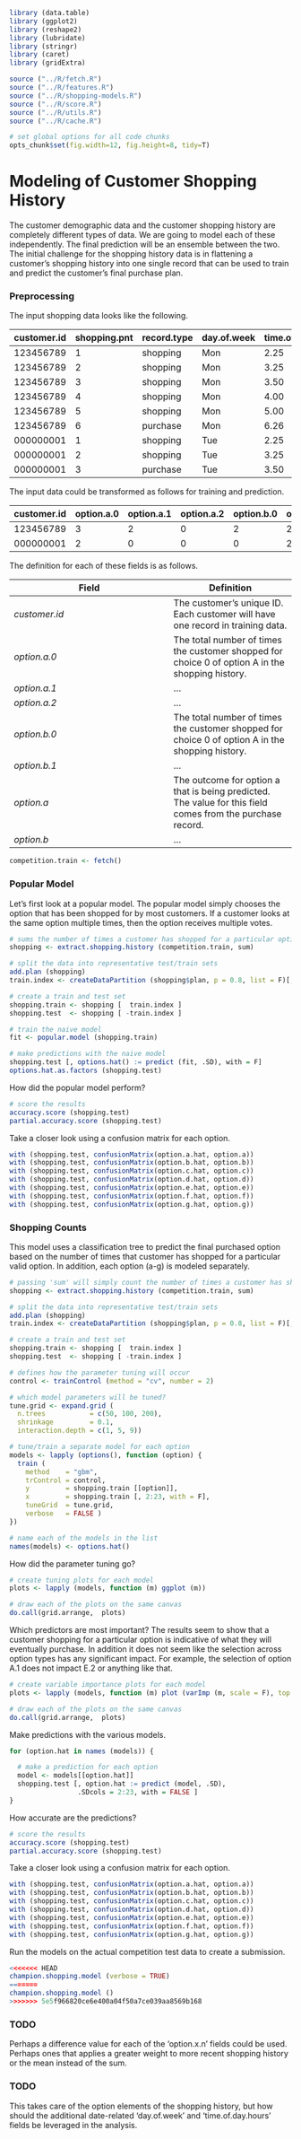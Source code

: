 ```r

library (data.table)
library (ggplot2)
library (reshape2)
library (lubridate)
library (stringr)
library (caret)
library (gridExtra)

source ("../R/fetch.R")
source ("../R/features.R")
source ("../R/shopping-models.R")
source ("../R/score.R")
source ("../R/utils.R")
source ("../R/cache.R")

# set global options for all code chunks
opts_chunk$set(fig.width=12, fig.height=8, tidy=T)
```

Modeling of Customer Shopping History
========================================================

The customer demographic data and the customer shopping history are completely different types of data.  We are going to model each of these independently.  The final prediction will be an ensemble between the two.  The initial challenge for the shopping history data is in flattening a customer's shopping history into one single record that can be used to train and predict the customer's final purchase plan.  

### Preprocessing

The input shopping data looks like the following.

| customer.id | shopping.pnt | record.type | day.of.week | time.of.day.hours | option.a | option.b | ... |
| ----------- | ------------ | ----------- | ----------- | ----------------- | -------- | -------- | ----|                                                 
| 123456789   | 1            | shopping    | Mon         | 2.25              | 0        | 1        |     |
| 123456789   | 2            | shopping    | Mon         | 3.25              | 0        | 1        |     |
| 123456789   | 3            | shopping    | Mon         | 3.50              | 1        | 2        |     |
| 123456789   | 4            | shopping    | Mon         | 4.00              | 1        | 2        |     |
| 123456789   | 5            | shopping    | Mon         | 5.00              | 0        | 2        |     |
| 123456789   | 6            | purchase    | Mon         | 6.26              | 0        | 2        |     |
| 000000001   | 1            | shopping    | Tue         | 2.25              | 0        | 1        |     |
| 000000001   | 2            | shopping    | Tue         | 3.25              | 0        | 1        |     |
| 000000001   | 3            | purchase    | Tue         | 3.50              | 1        | 2        |     |

The input data could be transformed as follows for training and prediction.

| customer.id | option.a.0 | option.a.1 | option.a.2 | option.b.0 | option.b.1 | option.a | option.b | ... | 
| ----------- | ---------- | ---------- | ---------- | ---------- | ---------- | -------- | -------- | --- |
| 123456789   | 3          | 2          | 0          | 2          | 2          | 0        | 2        |     |
| 000000001   | 2          | 0          | 0          | 0          | 2          | 1        | 2        |     |

The definition for each of these fields is as follows.

| Field         | Definition 
| ------------- | ---------- 
| *customer.id* | The customer's unique ID.  Each customer will have one record in training data.       
| *option.a.0*  | The total number of times the customer shopped for choice 0 of option A in the shopping history.
| *option.a.1*  | ...
| *option.a.2*  | ...
| *option.b.0*  | The total number of times the customer shopped for choice 0 of option A in the shopping history.
| *option.b.1*  | ...
| *option.a*    | The outcome for option a that is being predicted.  The value for this field comes from the purchase record.
| *option.b*    | ...

```r
competition.train <- fetch()
```

### Popular Model

Let's first look at a popular model.  The popular model simply chooses the option that has been shopped for by most
customers.  If a customer looks at the same option multiple times, then the option receives multiple votes.

```r

# sums the number of times a customer has shopped for a particular option (A0, A1, A2, ..., B0, B1, ...)
shopping <- extract.shopping.history (competition.train, sum)

# split the data into representative test/train sets
add.plan (shopping)
train.index <- createDataPartition (shopping$plan, p = 0.8, list = F)[,1]

# create a train and test set
shopping.train <- shopping [  train.index ]
shopping.test  <- shopping [ -train.index ]

# train the naive model
fit <- popular.model (shopping.train)

# make predictions with the naive model
shopping.test [, options.hat() := predict (fit, .SD), with = F]
options.hat.as.factors (shopping.test)

```

How did the popular model perform?

```r

# score the results
accuracy.score (shopping.test)
partial.accuracy.score (shopping.test)

```

Take a closer look using a confusion matrix for each option.

```r
with (shopping.test, confusionMatrix(option.a.hat, option.a))
with (shopping.test, confusionMatrix(option.b.hat, option.b))
with (shopping.test, confusionMatrix(option.c.hat, option.c))
with (shopping.test, confusionMatrix(option.d.hat, option.d))
with (shopping.test, confusionMatrix(option.e.hat, option.e))
with (shopping.test, confusionMatrix(option.f.hat, option.f))
with (shopping.test, confusionMatrix(option.g.hat, option.g))
```

### Shopping Counts

This model uses a classification tree to predict the final purchased option based on the number of times that customer has shopped for a particular valid option.  In addition, each option (a-g) is modeled separately.

```r

# passing 'sum' will simply count the number of times a customer has shopped for an option
shopping <- extract.shopping.history (competition.train, sum)

# split the data into representative test/train sets
add.plan (shopping)
train.index <- createDataPartition (shopping$plan, p = 0.8, list = F)[,1]

# create a train and test set
shopping.train <- shopping [  train.index ]
shopping.test  <- shopping [ -train.index ]

# defines how the parameter tuning will occur
control <- trainControl (method = "cv", number = 2)

# which model parameters will be tuned?
tune.grid <- expand.grid (
  n.trees           = c(50, 100, 200), 
  shrinkage         = 0.1,
  interaction.depth = c(1, 5, 9))

# tune/train a separate model for each option
models <- lapply (options(), function (option) {
  train (
    method    = "gbm", 
    trControl = control,
    y         = shopping.train [[option]],
    x         = shopping.train [, 2:23, with = F],
    tuneGrid  = tune.grid,
    verbose   = FALSE )
})

# name each of the models in the list
names(models) <- options.hat()

```

How did the parameter tuning go?

```r

# create tuning plots for each model
plots <- lapply (models, function (m) ggplot (m))

# draw each of the plots on the same canvas
do.call(grid.arrange,  plots)

```

Which predictors are most important?  The results seem to show that a customer shopping for a particular option is indicative of what they will eventually purchase.  In addition it does not seem like the selection across option types has any significant impact.  For example, the selection of option A.1 does not impact E.2 or anything like that.

```r

# create variable importance plots for each model
plots <- lapply (models, function (m) plot (varImp (m, scale = F), top = 10))

# draw each of the plots on the same canvas
do.call(grid.arrange,  plots)

```

Make predictions with the various models.

```r

for (option.hat in names (models)) {

  # make a prediction for each option
  model <- models[[option.hat]]
  shopping.test [, option.hat := predict (model, .SD), 
                 .SDcols = 2:23, with = FALSE ]
}
```

How accurate are the predictions?

```r

# score the results
accuracy.score (shopping.test)
partial.accuracy.score (shopping.test)

```

Take a closer look using a confusion matrix for each option.

```r

with (shopping.test, confusionMatrix(option.a.hat, option.a))
with (shopping.test, confusionMatrix(option.b.hat, option.b))
with (shopping.test, confusionMatrix(option.c.hat, option.c))
with (shopping.test, confusionMatrix(option.d.hat, option.d))
with (shopping.test, confusionMatrix(option.e.hat, option.e))
with (shopping.test, confusionMatrix(option.f.hat, option.f))
with (shopping.test, confusionMatrix(option.g.hat, option.g))
```

Run the models on the actual competition test data to create a submission.

```r
<<<<<<< HEAD
champion.shopping.model (verbose = TRUE)
=======
champion.shopping.model ()
>>>>>>> 5e5f966820ce6e400a04f50a7ce039aa8569b168
```


### TODO

Perhaps a difference value for each of the 'option.x.n' fields could be used.  Perhaps ones that applies a greater weight to more recent shopping history or the mean instead of the sum.

### TODO 

This takes care of the option elements of the shopping history, but how should the additional date-related 'day.of.week' and 'time.of.day.hours' fields be leveraged in the analysis.






